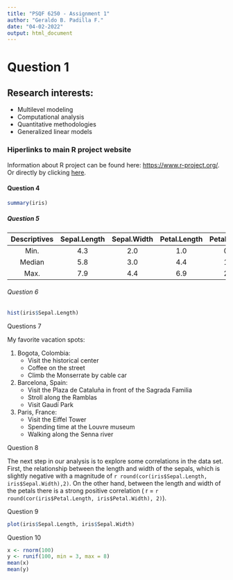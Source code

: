 ```yaml
---
title: "PSQF 6250 - Assignment 1"
author: "Geraldo B. Padilla F."
date: "04-02-2022"
output: html_document
---
```


# Question 1

## **Research interests**:

- Multilevel modeling
- Computational analysis
- Quantitative methodologies
- Generalized linear models

### Hiperlinks to main R project website

Information about R project can be found here: <https://www.r-project.org/>. Or directly by clicking [here](https://www.r-project.org/).

#### Question 4
```r
summary(iris)
```

##### Question 5

| Descriptives | Sepal.Length | Sepal.Width | Petal.Length | Petal.Width|
| :---: | :---: | :---: | :---: | :---: | :---:|
| Min. | 4.3 | 2.0 | 1.0 | 0.1 |
| Median | 5.8 | 3.0 | 4.4 |  1.3|
| Max. | 7.9 | 4.4 | 6.9 | 2.5 |

###### Question 6

```r
hist(iris$Sepal.Length)
```

####### Questions 7

My favorite vacation spots:

1. Bogota, Colombia:
   + Visit the historical center
   + Coffee on the street
   + Climb the Monserrate by cable car
   
2. Barcelona, Spain:
   * Visit the Plaza de Cataluña in front of the Sagrada Familia
   * Stroll along the Ramblas
   * Visit Gaudí Park
   
3. Paris, France:
   + Visit the Eiffel Tower
   + Spending time at the Louvre museum
   + Walking along the Senna river

######## Question 8

The next step in our analysis is to explore some correlations in the data set. First, the relationship between the length and width of the sepals, which is slightly negative with a magnitude of `r round(cor(iris$Sepal.Length, iris$Sepal.Width),2)`. On the other hand, between the length and width of the petals there is a strong  positive correlation ( r = `r round(cor(iris$Petal.Length, iris$Petal.Width), 2)`).

######## Question 9

```r
plot(iris$Sepal.Length, iris$Sepal.Width)
```

######### Question 10

```r
x <- rnorm(100)
y <- runif(100, min = 3, max = 8)
mean(x)
mean(y)
```

